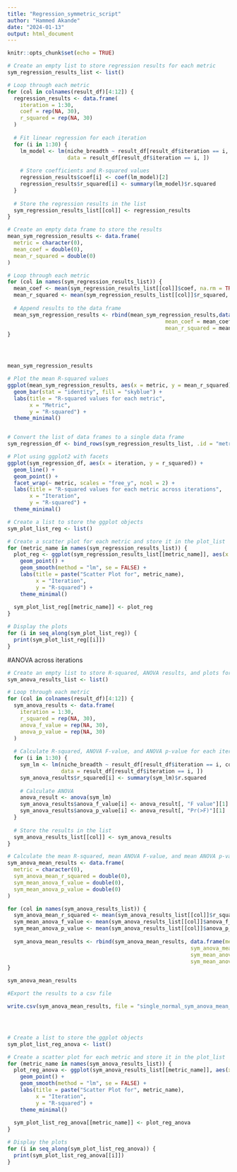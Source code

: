 ```yaml
---
title: "Regression_symmetric_script"
author: "Hammed Akande"
date: "2024-01-13"
output: html_document
---
```


```r
knitr::opts_chunk$set(echo = TRUE)
```




```r


# Create an empty list to store regression results for each metric
sym_regression_results_list <- list()

# Loop through each metric
for (col in colnames(result_df)[4:12]) { 
  regression_results <- data.frame(
    iteration = 1:30,
    coef = rep(NA, 30),
    r_squared = rep(NA, 30)
  )
  
  # Fit linear regression for each iteration
  for (i in 1:30) {
    lm_model <- lm(niche_breadth ~ result_df[result_df$iteration == i, col],
                   data = result_df[result_df$iteration == i, ])
    
    # Store coefficients and R-squared values
    regression_results$coef[i] <- coef(lm_model)[2]  
    regression_results$r_squared[i] <- summary(lm_model)$r.squared
  }
  
  # Store the regression results in the list
  sym_regression_results_list[[col]] <- regression_results
}

# Create an empty data frame to store the results
mean_sym_regression_results <- data.frame(
  metric = character(0),
  mean_coef = double(0),
  mean_r_squared = double(0)
)

# Loop through each metric
for (col in names(sym_regression_results_list)) {
  mean_coef <- mean(sym_regression_results_list[[col]]$coef, na.rm = TRUE)
  mean_r_squared <- mean(sym_regression_results_list[[col]]$r_squared, na.rm = TRUE)
  
  # Append results to the data frame
  mean_sym_regression_results <- rbind(mean_sym_regression_results,data.frame(metric = col, 
                                                  mean_coef = mean_coef,
                                                  mean_r_squared = mean_r_squared))
}




mean_sym_regression_results


```


```r

# Plot the mean R-squared values
ggplot(mean_sym_regression_results, aes(x = metric, y = mean_r_squared)) +
  geom_bar(stat = "identity", fill = "skyblue") +
  labs(title = "R-squared values for each metric",
       x = "Metric",
       y = "R-squared") +
  theme_minimal()


# Convert the list of data frames to a single data frame
sym_regression_df <- bind_rows(sym_regression_results_list, .id = "metric")

# Plot using ggplot2 with facets
ggplot(sym_regression_df, aes(x = iteration, y = r_squared)) +
  geom_line() +
  geom_point() +
  facet_wrap(~ metric, scales = "free_y", ncol = 2) +
  labs(title = "R-squared values for each metric across iterations",
       x = "Iteration",
       y = "R-squared") +
  theme_minimal()

```



```r


# Create a list to store the ggplot objects
sym_plot_list_reg <- list()

# Create a scatter plot for each metric and store it in the plot_list
for (metric_name in names(sym_regression_results_list)) {
  plot_reg <- ggplot(sym_regression_results_list[[metric_name]], aes(x = iteration, y = r_squared)) +
    geom_point() +
    geom_smooth(method = "lm", se = FALSE) +
    labs(title = paste("Scatter Plot for", metric_name),
         x = "Iteration",
         y = "R-squared") +
    theme_minimal()
  
  sym_plot_list_reg[[metric_name]] <- plot_reg
}

# Display the plots
for (i in seq_along(sym_plot_list_reg)) {
  print(sym_plot_list_reg[[i]])
}

```




#ANOVA across iterations

```r


# Create an empty list to store R-squared, ANOVA results, and plots for each metric
sym_anova_results_list <- list()

# Loop through each metric
for (col in colnames(result_df)[4:12]) {  
  sym_anova_results <- data.frame(
    iteration = 1:30,
    r_squared = rep(NA, 30),
    anova_f_value = rep(NA, 30),
    anova_p_value = rep(NA, 30)
  )
  
  # Calculate R-squared, ANOVA F-value, and ANOVA p-value for each iteration
  for (i in 1:30) {
    sym_lm <- lm(niche_breadth ~ result_df[result_df$iteration == i, col],
                 data = result_df[result_df$iteration == i, ])
    sym_anova_results$r_squared[i] <- summary(sym_lm)$r.squared
    
    # Calculate ANOVA
    anova_result <- anova(sym_lm)
    sym_anova_results$anova_f_value[i] <- anova_result[, "F value"][1]
    sym_anova_results$anova_p_value[i] <- anova_result[, "Pr(>F)"][1]
  }
  
  # Store the results in the list
  sym_anova_results_list[[col]] <- sym_anova_results
}

# Calculate the mean R-squared, mean ANOVA F-value, and mean ANOVA p-value for each metric
sym_anova_mean_results <- data.frame(
  metric = character(0),
  sym_anova_mean_r_squared = double(0),
  sym_mean_anova_f_value = double(0),
  sym_mean_anova_p_value = double(0)
)

for (col in names(sym_anova_results_list)) {
  sym_anova_mean_r_squared <- mean(sym_anova_results_list[[col]]$r_squared, na.rm = TRUE)
  sym_mean_anova_f_value <- mean(sym_anova_results_list[[col]]$anova_f_value, na.rm = TRUE)
  sym_mean_anova_p_value <- mean(sym_anova_results_list[[col]]$anova_p_value, na.rm = TRUE)
  
  sym_anova_mean_results <- rbind(sym_anova_mean_results, data.frame(metric = col, 
                                                          sym_anova_mean_r_squared = sym_anova_mean_r_squared, 
                                                          sym_mean_anova_f_value = sym_mean_anova_f_value,
                                                          sym_mean_anova_p_value = sym_mean_anova_p_value))
}

sym_anova_mean_results


```


```r


#Export the results to a csv file

write.csv(sym_anova_mean_results, file = "single_normal_sym_anova_mean_results.csv")





```



```r


# Create a list to store the ggplot objects
sym_plot_list_reg_anova <- list()

# Create a scatter plot for each metric and store it in the plot_list
for (metric_name in names(sym_anova_results_list)) {
  plot_reg_anova <- ggplot(sym_anova_results_list[[metric_name]], aes(x = iteration, y = r_squared)) +
    geom_point() +
    geom_smooth(method = "lm", se = FALSE) +
    labs(title = paste("Scatter Plot for", metric_name),
         x = "Iteration",
         y = "R-squared") +
    theme_minimal()
  
  sym_plot_list_reg_anova[[metric_name]] <- plot_reg_anova
}

# Display the plots
for (i in seq_along(sym_plot_list_reg_anova)) {
  print(sym_plot_list_reg_anova[[i]])
}

```






